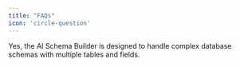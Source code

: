 ```yaml
---
title: "FAQs" 
icon: 'circle-question'
---
```



<Accordion title="Can the AI Schema Builder handle complex database schemas?">
Yes, the AI Schema Builder is designed to handle complex database schemas with multiple tables and fields.
</Accordion>

